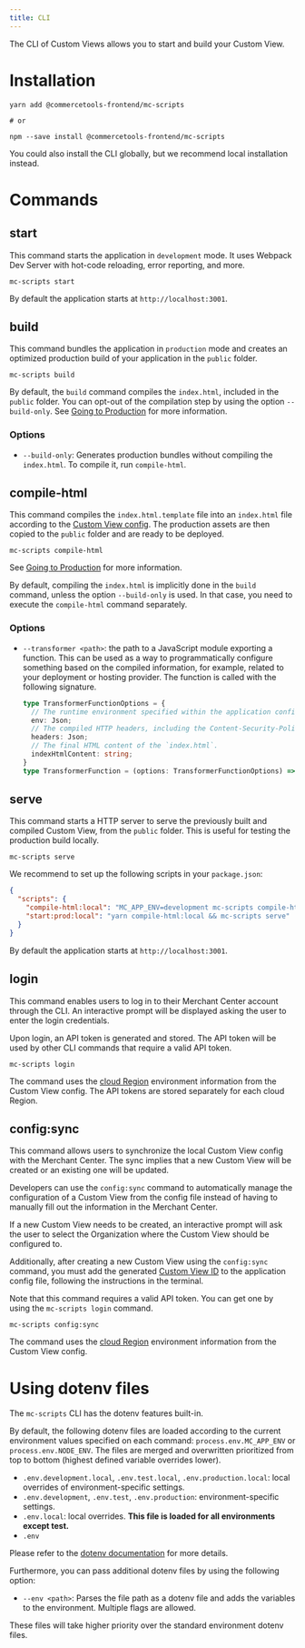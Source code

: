 ```yaml
---
title: CLI
---
```


<Subtitle>

The CLI of Custom Views allows you to start and build your Custom View.

</Subtitle>

# Installation

```
yarn add @commercetools-frontend/mc-scripts

# or

npm --save install @commercetools-frontend/mc-scripts
```

<Info>

You could also install the CLI globally, but we recommend local installation instead.

</Info>

# Commands

## start

This command starts the application in `development` mode. It uses Webpack Dev Server with hot-code reloading, error reporting, and more.

```console
mc-scripts start
```

By default the application starts at `http://localhost:3001`.

## build

This command bundles the application in `production` mode and creates an optimized production build of your application in the `public` folder.

```console
mc-scripts build
```

By default, the `build` command compiles the `index.html`, included in the `public` folder. You can opt-out of the compilation step by using the option `--build-only`. See [Going to Production](/development/going-to-production) for more information.

### Options

* `--build-only`: Generates production bundles without compiling the `index.html`. To compile it, run `compile-html`.

## compile-html

This command compiles the `index.html.template` file into an `index.html` file according to the [Custom View config](/api-reference/application-config). The production assets are then copied to the `public` folder and are ready to be deployed.

```console
mc-scripts compile-html
```

See [Going to Production](/development/going-to-production) for more information.

<Info>

By default, compiling the `index.html` is implicitly done in the `build` command, unless the option `--build-only` is used. In that case, you need to execute the `compile-html` command separately.

</Info>

### Options

* `--transformer <path>`: the path to a JavaScript module exporting a function. This can be used as a way to programmatically configure something based on the compiled information, for example, related to your deployment or hosting provider. The function is called with the following signature.

  ```ts
  type TransformerFunctionOptions = {
    // The runtime environment specified within the application config.
    env: Json;
    // The compiled HTTP headers, including the Content-Security-Policy headers.
    headers: Json;
    // The final HTML content of the `index.html`.
    indexHtmlContent: string;
  }
  type TransformerFunction = (options: TransformerFunctionOptions) => void;
  ```

## serve

This command starts a HTTP server to serve the previously built and compiled Custom View, from the `public` folder. This is useful for testing the production build locally.

```console
mc-scripts serve
```

We recommend to set up the following scripts in your `package.json`:

```json title="package.json"
{
  "scripts": {
    "compile-html:local": "MC_APP_ENV=development mc-scripts compile-html --transformer @commercetools-frontend/mc-dev-authentication/transformer-local.js",
    "start:prod:local": "yarn compile-html:local && mc-scripts serve"
  }
}
```

By default the application starts at `http://localhost:3001`.

## login

This command enables users to log in to their Merchant Center account through the CLI. An interactive prompt will be displayed asking the user to enter the login credentials.

Upon login, an API token is generated and stored. The API token will be used by other CLI commands that require a valid API token.

```console
mc-scripts login
```

<Info>

The command uses the [cloud Region](/concepts/merchant-center-api#cloud-regions) environment information from the Custom View config. The API tokens are stored separately for each cloud Region.

</Info>


## config:sync

This command allows users to synchronize the local Custom View config with the Merchant Center. The sync implies that a new Custom View will be created or an existing one will be updated.

Developers can use the `config:sync` command to automatically manage the configuration of a Custom View from the config file instead of having to manually fill out the information in the Merchant Center.

If a new Custom View needs to be created, an interactive prompt will ask the user to select the Organization where the Custom View should be configured to.

Additionally, after creating a new Custom View using the `config:sync` command, you must add the generated [Custom View ID](/api-reference/application-config#envproductionapplicationid) to the application config file, following the instructions in the terminal.

Note that this command requires a valid API token. You can get one by using the `mc-scripts login` command.

```console
mc-scripts config:sync
```

<Info>

The command uses the [cloud Region](/concepts/merchant-center-api#cloud-regions) environment information from the Custom View config.

</Info>


# Using dotenv files

The `mc-scripts` CLI has the dotenv features built-in.

By default, the following dotenv files are loaded according to the current environment values specified on each command: `process.env.MC_APP_ENV` or `process.env.NODE_ENV`. The files are merged and overwritten prioritized from top to bottom (highest defined variable overrides lower).

- `.env.development.local`, `.env.test.local`, `.env.production.local`: local overrides of environment-specific settings.
- `.env.development`, `.env.test`, `.env.production`: environment-specific settings.
- `.env.local`: local overrides. **This file is loaded for all environments except test.**
- `.env`

Please refer to the [dotenv documentation](https://github.com/motdotla/dotenv) for more details.

Furthermore, you can pass additional dotenv files by using the following option:

- `--env <path>`: Parses the file path as a dotenv file and adds the variables to the environment. Multiple flags are allowed.

These files will take higher priority over the standard environment dotenv files.
